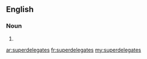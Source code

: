 ==English==

===Noun===
{{head|en|noun}}
# {{plural of|[[superdelegate]]}}

[[ar:superdelegates]]
[[fr:superdelegates]]
[[my:superdelegates]]